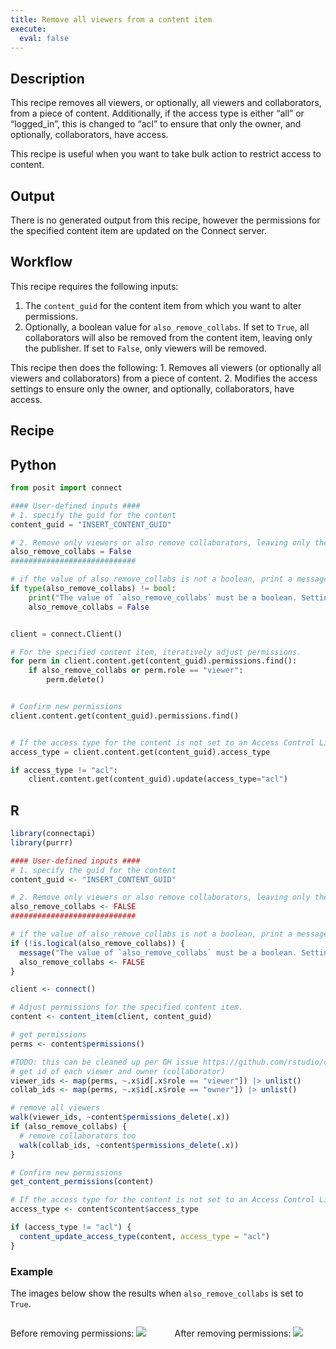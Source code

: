 ```yaml
---
title: Remove all viewers from a content item
execute:
  eval: false
---
```


## Description

This recipe removes all viewers, or optionally, all viewers and collaborators, from a piece of content. Additionally, if the access type is either "all" or "logged_in", this is changed to "acl" to ensure that only the owner, and optionally, collaborators, have access.

This recipe is useful when you want to take bulk action to restrict access to content.

## Output

There is no generated output from this recipe, however the permissions for the specified content item are updated on the Connect server.

## Workflow

This recipe requires the following inputs:

1. The `content_guid` for the content item from which you want to alter permissions.
2. Optionally, a boolean value for `also_remove_collabs`. If set to `True`, all collaborators will also be removed from the content item, leaving only the publisher. If set to `False`, only viewers will be removed.

This recipe then does the following:
1. Removes all viewers (or optionally all viewers and collaborators) from a piece of content.
2. Modifies the access settings to ensure only the owner, and optionally, collaborators, have access.

## Recipe

::: {.panel-tabset group="language"}
## Python

```python
from posit import connect

#### User-defined inputs ####
# 1. specify the guid for the content
content_guid = "INSERT_CONTENT_GUID"

# 2. Remove only viewers or also remove collaborators, leaving only the publisher? Default is only viewers (`also_remove_collabs = False`).
also_remove_collabs = False
############################

# if the value of also_remove_collabs is not a boolean, print a message and set it to False as a fail-safe
if type(also_remove_collabs) != bool:
    print("The value of `also_remove_collabs` must be a boolean. Setting it to False to be safe.")
    also_remove_collabs = False


client = connect.Client()

# For the specified content item, iteratively adjust permissions.
for perm in client.content.get(content_guid).permissions.find():
    if also_remove_collabs or perm.role == "viewer":
        perm.delete()


# Confirm new permissions
client.content.get(content_guid).permissions.find()


# If the access type for the content is not set to an Access Control List ("acl"), modify this to ensure that only the owner has access
access_type = client.content.get(content_guid).access_type

if access_type != "acl":
    client.content.get(content_guid).update(access_type="acl")

```


## R

```r
library(connectapi)
library(purrr)

#### User-defined inputs ####
# 1. specify the guid for the content
content_guid <- "INSERT_CONTENT_GUID"

# 2. Remove only viewers or also remove collaborators, leaving only the publisher? Default is only viewers (`also_remove_collabs = FALSE`).
also_remove_collabs <- FALSE
############################

# if the value of also_remove_collabs is not a boolean, print a message and set it to False as a fail-safe
if (!is.logical(also_remove_collabs)) {
  message("The value of `also_remove_collabs` must be a boolean. Setting it to FALSE to be safe.")
  also_remove_collabs <- FALSE
}

client <- connect()

# Adjust permissions for the specified content item.
content <- content_item(client, content_guid)

# get permissions
perms <- content$permissions()

#TODO: this can be cleaned up per GH issue https://github.com/rstudio/connectapi/issues/253
# get id of each viewer and owner (collaborator)
viewer_ids <- map(perms, ~.x$id[.x$role == "viewer"]) |> unlist()
collab_ids <- map(perms, ~.x$id[.x$role == "owner"]) |> unlist()

# remove all viewers
walk(viewer_ids, ~content$permissions_delete(.x))
if (also_remove_collabs) {
  # remove collaborators too
  walk(collab_ids, ~content$permissions_delete(.x))
}

# Confirm new permissions
get_content_permissions(content)

# If the access type for the content is not set to an Access Control List ("acl"), modify this to ensure that only the owner has access
access_type <- content$content$access_type

if (access_type != "acl") {
  content_update_access_type(content, access_type = "acl")
}

```


:::

### Example

The images below show the results when `also_remove_collabs` is set to `True`.

:::: {.columns}

::: {.column width="50%"}

Before removing permissions:
![](./images/before.png)

:::

::: {.column width="50%"}

After removing permissions:
![](./images/after.png)

:::

::::
